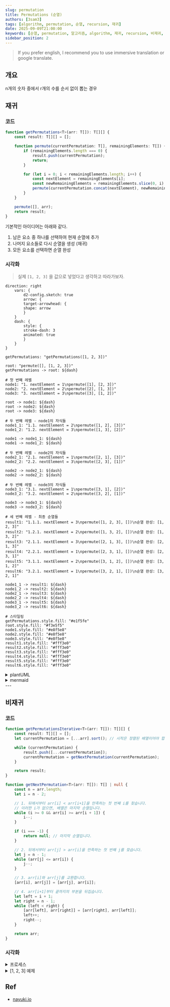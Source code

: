 ```yaml
---
slug: permutation
title: Permutations (순열)
authors: [3sam3]
tags: [algorithm, permutation, 순열, recursion, 재귀]
date: 2025-09-09T21:00:00
keywords: [순열, permutation, 알고리즘, algorithm, 재귀, recursion, 비재귀, iterative, next lexicographical permutation, 백트래킹, backtracking, 조합론, combinatorics, typescript, javascript, 코딩테스트, coding test]
sidebar_position: 2
---
```


> If you prefer english, I recommend you to use immersive translation or google translate.

## 개요
n개의 숫자 중에서 r개의 수를 순서 없이 뽑는 경우


## 재귀
### 코드
```ts showLineNumbers
function getPermutations<T>(arr: T[]): T[][] {
    const result: T[][] = [];

    function permute(currentPermutation: T[], remainingElements: T[]) {
        if (remainingElements.length === 0) {
            result.push(currentPermutation);
            return;
        }

        for (let i = 0; i < remainingElements.length; i++) {
            const nextElement = remainingElements[i];
            const newRemainingElements = remainingElements.slice(0, i).concat(remainingElements.slice(i + 1));
            permute(currentPermutation.concat(nextElement), newRemainingElements);
        }
    }

    permute([], arr);
    return result;
}
```

기본적인 아이디어는 아래와 같다.
1. 남은 요소 중 하나를 선택하여 현재 순열에 추가
2. 나머지 요소들로 다시 순열을 생성 (재귀)
3. 모든 요소를 선택하면 순열 완성

### 시각화
> 실제 `[1, 2, 3]` 을 값으로 넣었다고 생각하고 따라가보자.

```kroki type=d2
direction: right
    vars: {
        d2-config.sketch: true
        arrow: {
        target-arrowhead: {
        shape: arrow
        }
    }
    dash: {
        style: {
        stroke-dash: 3
        animated: true
        }
    }
}

getPermutations: "getPermutations([1, 2, 3])"

root: "permute([], [1, 2, 3])"
getPermutations -> root: ${dash}

# 첫 번째 레벨
node1: "1. nextElement = 1\npermute([1], [2, 3])"
node2: "2. nextElement = 2\npermute([2], [1, 3])"
node3: "3. nextElement = 3\npermute([3], [1, 2])"

root -> node1: ${dash}
root -> node2: ${dash}
root -> node3: ${dash}

# 두 번째 레벨 - node1의 자식들
node1_1: "1.1. nextElement = 2\npermute([1, 2], [3])"
node1_2: "1.2. nextElement = 3\npermute([1, 3], [2])"

node1 -> node1_1: ${dash}
node1 -> node1_2: ${dash}

# 두 번째 레벨 - node2의 자식들
node2_1: "2.1. nextElement = 1\npermute([2, 1], [3])"
node2_2: "2.2. nextElement = 3\npermute([2, 3], [1])"

node2 -> node2_1: ${dash}
node2 -> node2_2: ${dash}

# 두 번째 레벨 - node3의 자식들
node3_1: "3.1. nextElement = 1\npermute([3, 1], [2])"
node3_2: "3.2. nextElement = 2\npermute([3, 2], [1])"

node3 -> node3_1: ${dash}
node3 -> node3_2: ${dash}

# 세 번째 레벨 - 최종 순열들
result1: "1.1.1. nextElement = 3\npermute([1, 2, 3], [])\n순열 완성: [1, 2, 3]"
result2: "1.2.1. nextElement = 2\npermute([1, 3, 2], [])\n순열 완성: [1, 3, 2]"
result3: "2.1.1. nextElement = 3\npermute([2, 1, 3], [])\n순열 완성: [2, 1, 3]"
result4: "2.2.1. nextElement = 1\npermute([2, 3, 1], [])\n순열 완성: [2, 3, 1]"
result5: "3.1.1. nextElement = 2\npermute([3, 1, 2], [])\n순열 완성: [3, 1, 2]"
result6: "3.2.1. nextElement = 1\npermute([3, 2, 1], [])\n순열 완성: [3, 2, 1]"

node1_1 -> result1: ${dash}
node1_2 -> result2: ${dash}
node2_1 -> result3: ${dash}
node2_2 -> result4: ${dash}
node3_1 -> result5: ${dash}
node3_2 -> result6: ${dash}

# 스타일링
getPermutations.style.fill: "#e1f5fe"
root.style.fill: "#f3e5f5"
node1.style.fill: "#e8f5e8"
node2.style.fill: "#e8f5e8"
node3.style.fill: "#e8f5e8"
result1.style.fill: "#fff3e0"
result2.style.fill: "#fff3e0"
result3.style.fill: "#fff3e0"
result4.style.fill: "#fff3e0"
result5.style.fill: "#fff3e0"
result6.style.fill: "#fff3e0"
```

<details>
    <summary>plantUML</summary>
```plantuml showLineNumbers
@startmindmap
* getPermutations([1, 2, 3])
** 1. nextElement = 1\npermute([1], [2, 3])
*** 1.1. nextElement = 2\npermute([1, 2], [3])
**** 순열 완성: [1, 2, 3]
*** 1.2. nextElement = 3\npermute([1, 3], [2])
**** 순열 완성: [1, 3, 2]
** 2. nextElement = 2\npermute([2], [1, 3])
*** 2.1. nextElement = 1\npermute([2, 1], [3])
**** 순열 완성: [2, 1, 3]
*** 2.2. nextElement = 3\npermute([2, 3], [1])
**** 순열 완성: [2, 3, 1]
** 3. nextElement = 3\npermute([3], [1, 2])
*** 3.1. nextElement = 1\npermute([3, 1], [2])
**** 순열 완성: [3, 1, 2]
*** 3.2. nextElement = 2\npermute([3, 2], [1])
**** 순열 완성: [3, 2, 1]
@endmindmap
```
</details>

<details>
    <summary>mermaid</summary>
    ```showLineNumbers
    graph TD
    A["getPermutations([1, 2, 3])<br/>permute([], [1, 2, 3])"] --> B["1. nextElement = 1<br/>permute([1], [2, 3])"]
    A --> C["2. nextElement = 2<br/>permute([2], [1, 3])"]
    A --> D["3. nextElement = 3<br/>permute([3], [1, 2])"]

    B --> E["1.1. nextElement = 2<br/>permute([1, 2], [3])"]
    B --> F["1.2. nextElement = 3<br/>permute([1, 3], [2])"]

    C --> G["2.1. nextElement = 1<br/>permute([2, 1], [3])"]
    C --> H["2.2. nextElement = 3<br/>permute([2, 3], [1])"]

    D --> I["3.1. nextElement = 1<br/>permute([3, 1], [2])"]
    D --> J["3.2. nextElement = 2<br/>permute([3, 2], [1])"]

    E --> K["순열 완성:<br/>[1, 2, 3]"]
    F --> L["순열 완성:<br/>[1, 3, 2]"]
    G --> M["순열 완성:<br/>[2, 1, 3]"]
    H --> N["순열 완성:<br/>[2, 3, 1]"]
    I --> O["순열 완성:<br/>[3, 1, 2]"]
    J --> P["순열 완성:<br/>[3, 2, 1]"]

    classDef root fill:#e1f5fe
    classDef level1 fill:#e8f5e8
    classDef level2 fill:#fff3e0
    classDef result fill:#ffebee

    class A root
    class B,C,D level1
    class E,F,G,H,I,J level2
    class K,L,M,N,O,P result
    ```
</details>
---

## 비재귀
### 코드
```typescript showLineNumbers
function getPermutationsIterative<T>(arr: T[]): T[][] {
    const result: T[][] = [];
    let currentPermutation = [...arr].sort(); // 시작은 정렬된 배열이어야 합니다.

    while (currentPermutation) {
        result.push([...currentPermutation]);
        currentPermutation = getNextPermutation(currentPermutation);
    }

    return result;
}

function getNextPermutation<T>(arr: T[]): T[] | null {
    const n = arr.length;
    let i = n - 2;

    // 1. 뒤에서부터 arr[i] < arr[i+1]을 만족하는 첫 번째 i를 찾습니다.
    // 이러한 i가 없으면, 배열은 마지막 순열입니다.
    while (i >= 0 && arr[i] >= arr[i + 1]) {
        i--;
    }

    if (i === -1) {
        return null; // 마지막 순열입니다.
    }

    // 2. 뒤에서부터 arr[j] > arr[i]을 만족하는 첫 번째 j를 찾습니다.
    let j = n - 1;
    while (arr[j] <= arr[i]) {
        j--;
    }

    // 3. arr[i]와 arr[j]를 교환합니다.
    [arr[i], arr[j]] = [arr[j], arr[i]];

    // 4. arr[i+1]부터 끝까지의 부분을 뒤집습니다.
    let left = i + 1;
    let right = n - 1;
    while (left < right) {
        [arr[left], arr[right]] = [arr[right], arr[left]];
        left++;
        right--;
    }

    return arr;
}
```

### 시각화
<details>
    <summary>프로세스</summary>
    ```kroki type=d2
    direction: down
    vars: {
    d2-config.sketch: true
    arrow: {
    target-arrowhead: {
    shape: arrow
}
}
    dash: {
    style: {
    stroke-dash: 3
    animated: true
}
}
}

    # 메인 함수 흐름
    main_flow: {
    start: "시작\n배열 정렬" {
    shape: oval
    style.fill: "#e1f5fe"
}

    check: "현재 순열이\n존재하는가?" {
    shape: diamond
    style.fill: "#fff3e0"
}

    add: "결과에\n현재 순열 추가" {
    shape: rectangle
    style.fill: "#f3e5f5"
}

    next: "다음 순열\n생성" {
    shape: rectangle
    style.fill: "#e8f5e8"
}

    end: "완료\n모든 순열 반환" {
    shape: oval
    style.fill: "#ffebee"
}

    start -> check
    check -> add: "Yes"
    add -> next
    next -> check
    check -> end: "No (null)"
}

    # 다음 순열 생성 알고리즘
    next_perm: {
    step1: "1단계: 피벗 찾기\n뒤에서부터 arr[i] < arr[i+1]\n인 첫 번째 i 찾기" {
    shape: rectangle
    style.fill: "#e3f2fd"
}

    check_pivot: "피벗을 찾았는가?\n(i >= 0)" {
    shape: diamond
    style.fill: "#fff8e1"
}

    step2: "2단계: 교환할 원소 찾기\n뒤에서부터 arr[j] > arr[i]\n인 첫 번째 j 찾기" {
    shape: rectangle
    style.fill: "#e8f5e8"
}

    step3: "3단계: 교환\narr[i] ↔ arr[j]" {
    shape: rectangle
    style.fill: "#fce4ec"
}

    step4: "4단계: 뒤집기\narr[i+1]부터 끝까지\n순서 뒤집기" {
    shape: rectangle
    style.fill: "#f3e5f5"
}

    return_null: "null 반환\n(마지막 순열)" {
    shape: oval
    style.fill: "#ffcdd2"
}

    return_arr: "새로운 순열 반환" {
    shape: oval
    style.fill: "#c8e6c9"
}

    step1 -> check_pivot
    check_pivot -> return_null: "No (i = -1)"
    check_pivot -> step2: "Yes"
    step2 -> step3
    step3 -> step4
    step4 -> return_arr
}

    # 연결선
    main_flow.next -> next_perm.step1: "호출"
    next_perm.return_arr -> main_flow.check: "반환"
    next_perm.return_null -> main_flow.check: "반환"
    ```
</details>
<details>
    <summary>[1, 2, 3] 예제</summary>
    ```kroki type=d2
    # 초기 상태
    initial: {
    input: "입력: [1,2,3]" {
    shape: rectangle
    style.fill: "#e3f2fd"
}

    sorted: "정렬된 배열: [1,2,3]" {
    shape: rectangle
    style.fill: "#e8f5e8"
}

    result: "결과 배열: []" {
    shape: rectangle
    style.fill: "#fff3e0"
}

    input -> sorted
    sorted -> result
}

    # 첫 번째 순열
    step1: {
    current1: "현재: [1,2,3]" {
    shape: rectangle
    style.fill: "#e1f5fe"
}

    add1: "결과에 추가\nresult = [[1,2,3]]" {
    shape: rectangle
    style.fill: "#f3e5f5"
}

    analysis1: "다음 순열 찾기:\n• i=1 (arr[1]=2 < arr[2]=3)\n• j=2 (arr[2]=3 > arr[1]=2)\n• 교환: 2 ↔ 3\n• 뒤집기: [3] → [3]" {
    shape: rectangle
    style.fill: "#fff8e1"
}

    next1: "다음 순열: [1,3,2]" {
    shape: rectangle
    style.fill: "#c8e6c9"
}

    current1 -> add1
    add1 -> analysis1
    analysis1 -> next1
}

    # 두 번째 순열
    step2: {
    current2: "현재: [1,3,2]" {
    shape: rectangle
    style.fill: "#e1f5fe"
}

    add2: "결과에 추가\nresult = [[1,2,3], [1,3,2]]" {
    shape: rectangle
    style.fill: "#f3e5f5"
}

    analysis2: "다음 순열 찾기:\n• i=0 (arr[0]=1 < arr[1]=3)\n• j=2 (arr[2]=2 > arr[0]=1)\n• 교환: 1 ↔ 2\n• 뒤집기: [3,1] → [1,3]" {
    shape: rectangle
    style.fill: "#fff8e1"
}

    next2: "다음 순열: [2,1,3]" {
    shape: rectangle
    style.fill: "#c8e6c9"
}

    current2 -> add2
    add2 -> analysis2
    analysis2 -> next2
}

    # 세 번째 순열
    step3: {
    current3: "현재: [2,1,3]" {
    shape: rectangle
    style.fill: "#e1f5fe"
}

    add3: "결과에 추가\nresult = [[1,2,3], [1,3,2], [2,1,3]]" {
    shape: rectangle
    style.fill: "#f3e5f5"
}

    analysis3: "다음 순열 찾기:\n• i=1 (arr[1]=1 < arr[2]=3)\n• j=2 (arr[2]=3 > arr[1]=1)\n• 교환: 1 ↔ 3\n• 뒤집기: [1] → [1]" {
    shape: rectangle
    style.fill: "#fff8e1"
}

    next3: "다음 순열: [2,3,1]" {
    shape: rectangle
    style.fill: "#c8e6c9"
}

    current3 -> add3
    add3 -> analysis3
    analysis3 -> next3
}

    # 네 번째 순열
    step4: {
    current4: "현재: [2,3,1]" {
    shape: rectangle
    style.fill: "#e1f5fe"
}

    add4: "결과에 추가\nresult = [[1,2,3], [1,3,2], [2,1,3], [2,3,1]]" {
    shape: rectangle
    style.fill: "#f3e5f5"
}

    analysis4: "다음 순열 찾기:\n• i=0 (arr[0]=2 < arr[1]=3)\n• j=1 (arr[1]=3 > arr[0]=2)\n• 교환: 2 ↔ 3\n• 뒤집기: [2,1] → [1,2]" {
    shape: rectangle
    style.fill: "#fff8e1"
}

    next4: "다음 순열: [3,1,2]" {
    shape: rectangle
    style.fill: "#c8e6c9"
}

    current4 -> add4
    add4 -> analysis4
    analysis4 -> next4
}

    # 다섯 번째 순열
    step5: {
    current5: "현재: [3,1,2]" {
    shape: rectangle
    style.fill: "#e1f5fe"
}

    add5: "결과에 추가\nresult = [[1,2,3], [1,3,2], [2,1,3], [2,3,1], [3,1,2]]" {
    shape: rectangle
    style.fill: "#f3e5f5"
}

    analysis5: "다음 순열 찾기:\n• i=1 (arr[1]=1 < arr[2]=2)\n• j=2 (arr[2]=2 > arr[1]=1)\n• 교환: 1 ↔ 2\n• 뒤집기: [1] → [1]" {
    shape: rectangle
    style.fill: "#fff8e1"
}

    next5: "다음 순열: [3,2,1]" {
    shape: rectangle
    style.fill: "#c8e6c9"
}

    current5 -> add5
    add5 -> analysis5
    analysis5 -> next5
}

    # 마지막 순열
    step6: {
    current6: "현재: [3,2,1]" {
    shape: rectangle
    style.fill: "#e1f5fe"
}

    add6: "결과에 추가\nresult = [[1,2,3], [1,3,2], [2,1,3], [2,3,1], [3,1,2], [3,2,1]]" {
    shape: rectangle
    style.fill: "#f3e5f5"
}

    analysis6: "다음 순열 찾기:\n• i=-1 (피벗 없음)\n• 내림차순 배열이므로\n  마지막 순열" {
    shape: rectangle
    style.fill: "#ffcdd2"
}

    final: "null 반환\n알고리즘 종료" {
    shape: oval
    style.fill: "#ffebee"
}

    current6 -> add6
    add6 -> analysis6
    analysis6 -> final
}

    # 연결선
    initial -> step1
    step1 -> step2
    step2 -> step3
    step3 -> step4
    step4 -> step5
    step5 -> step6
    ```
</details>




## Ref
- [nayuki.io](https://www.nayuki.io/page/next-lexicographical-permutation-algorithm)


